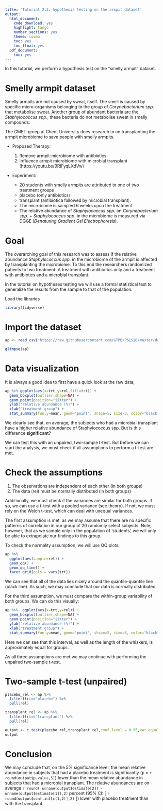 ```yaml
---
title: 'Tutorial 2.2: hypothesis testing on the armpit dataset'
output:
  html_document:
    code_download: yes
    highlight: tango
    number_sections: yes
    theme: cosmo
    toc: yes
    toc_float: yes
  pdf_document:
    toc: yes
---
```


In this tutorial, we perform a hypothesis test on the
"smelly armpit" dataset. 

# Smelly armpit dataset

Smelly armpits are not caused by sweat, itself. The smell is caused by specific micro-organisms belonging to the group of *Corynebacterium spp.* that metabolise sweat.
Another group of abundant bacteria are the *Staphylococcus spp.*, these bacteria do not metabolise sweat in smelly compounds.

The CMET-groep at Ghent University does research to on transplanting the armpit microbiome to save people with smelly armpits.

- Proposed Therapy:
  	1. Remove armpit-microbiome with antibiotics
    2. Influence armpit microbiome with microbial transplant (https://youtu.be/9RIFyqLXdVw)

- Experiment:

    - 20 students with smelly armpits are attributed to one of two treatment groups
    - placebo (only antibiotics)
    - transplant (antibiotica followed by microbial transplant).
    - The microbiome is sampled 6 weeks upon the treatment
    - The relative abundance of *Staphylococcus spp.* on *Corynebacterium spp.* +
      *Staphylococcus spp.* in the microbiome is measured via DGGE (*Denaturing Gradient
      Gel Electrophoresis*).
    
# Goal

The overarching goal of this research was to assess if the relative abundance 
*Staphylococcus spp.*
in the microbiome of the armpit is affected by transplanting the microbiome. 
To this end the researchers randomized patients to two treatment:
A treatment with antibiotics only and a treatment with
antibiotics and a microbial transplant.

In the tutorial on hypotheses testing we will use a formal statistical test to generalize the results from the sample to that of the population.

Load the libraries

```r
library(tidyverse)
```

# Import the dataset

```r
ap <- read_csv("https://raw.githubusercontent.com/GTPB/PSLS20/master/data/armpit.csv")
```

```r
glimpse(ap)
```

# Data visualization

It is always a good idea to first have a quick look at the raw data;

```r
ap %>% ggplot(aes(x=trt,y=rel,fill=trt)) + 
  geom_boxplot(outlier.shape=NA) + 
  geom_point(position="jitter") +
  ylab("relative abundance (%)") +
  xlab("treatment group") + 
  stat_summary(fun.y=mean, geom="point", shape=5, size=3, color="black", fill="black")
```

We clearly see that, on average, the subjects who had a
microbial transplant have a higher relative abundance of
Staphylococcus spp. But is this difference **significant**?

We can test this with an unpaired, two-sample t-test. 
But before we can start the analysis, we must check if
all assumptions to perform a t-test are met.

# Check the assumptions

1. The observations are independent of each other (in both groups)
2. The data (rel) must be normally distributed (in both groups)

Additionally, we must check if the variances are similar for both groups.
If so, we can use a t-test with a pooled variance (see theory).
If not, we must rely on the Welch t-test, which can deal with
unequal variances.

The first assumption is met, as we may assume that there are no
specific patterns of correlation in our group of 20 randomly
select subjects. Note, however, that as we sample only in the
population of 'students', we will only be able to extrapolate
our findings to this group.

To check the normality assumption, we will use QQ plots.

```r
ap %>%
  ggplot(aes(sample=rel)) +
  geom_qq() +
  geom_qq_line() +
  facet_grid(cols = vars(trt))
```

We can see that all of the data lies nicely around the quantile-quantile
line (black line). As such, we may conclude that our data is normally distributed.

For the third assumption, we must compare the within-group
variability of both groups. We can do this visually:

```r
ap %>%  ggplot(aes(x=trt,y=rel)) + 
  geom_boxplot(outlier.shape=NA) + 
  geom_point(position="jitter") +
  ylab("relative abundance (%)") +
  xlab("treatment group") + 
  stat_summary(fun.y=mean, geom="point", shape=5, size=3, color="black", fill="black")
```

Here we can see that this interval, as well as the length of the whiskers, 
is approximately equal for groups.

As all three assumptions are met we may continue with
performing the unpaired two-sample t-test.

# Two-sample t-test (unpaired)

```r
placebo_rel <- ap %>%
  filter(trt=="placebo") %>%
  pull(rel)

transplant_rel <- ap %>%
  filter(trt=="transplant") %>%
  pull(rel)

output <- t.test(placebo_rel,transplant_rel,conf.level = 0.95,var.equal = TRUE)
output
```

# Conclusion

We may conclude that, on the 5% significance level, the mean 
relative abundance in subjects that had a placebo treatment is 
significantly (p = `r round(output$p.value,5)`) lower than the mean relative 
abundance in subjects that had a microbial transplant. The 
relative abundances are on average 
`r round( unname(output$estimate[2]) - unname(output$estimate[1]),2)` percent
(95% CI: [ `r round(output$conf.int[c(1,2)],2)` ]) lower with placebo 
treatment than with the transplant.





